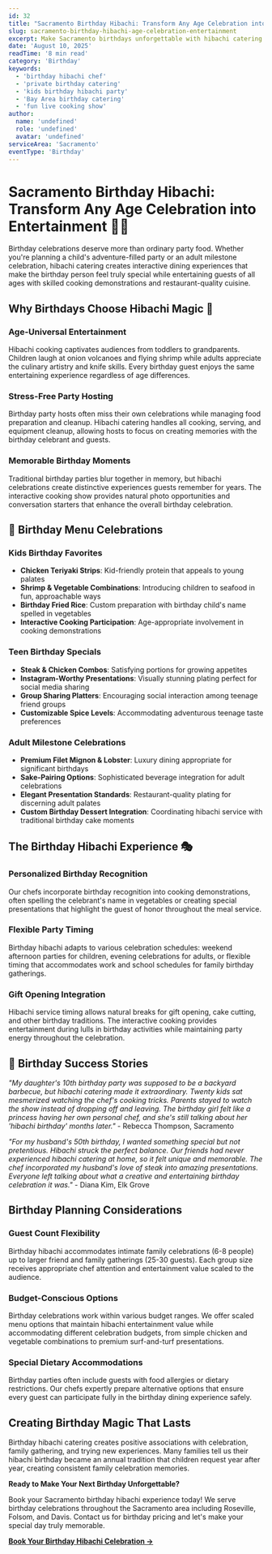 ```yaml
---
id: 32
title: "Sacramento Birthday Hibachi: Transform Any Age Celebration into Entertainment"
slug: sacramento-birthday-hibachi-age-celebration-entertainment
excerpt: Make Sacramento birthdays unforgettable with hibachi catering. Live cooking entertainment, fresh ingredients, and interactive dining perfect for all ages.
date: 'August 10, 2025'
readTime: '8 min read'
category: 'Birthday'
keywords:
  - 'birthday hibachi chef'
  - 'private birthday catering'
  - 'kids birthday hibachi party'
  - 'Bay Area birthday catering'
  - 'fun live cooking show'
author:
  name: 'undefined'
  role: 'undefined'
  avatar: 'undefined'
serviceArea: 'Sacramento'
eventType: 'Birthday'
---
```


# Sacramento Birthday Hibachi: Transform Any Age Celebration into Entertainment 🎂🔥

Birthday celebrations deserve more than ordinary party food. Whether you're planning a child's adventure-filled party or an adult milestone celebration, hibachi catering creates interactive dining experiences that make the birthday person feel truly special while entertaining guests of all ages with skilled cooking demonstrations and restaurant-quality cuisine.

## Why Birthdays Choose Hibachi Magic 🎈

### Age-Universal Entertainment

Hibachi cooking captivates audiences from toddlers to grandparents. Children laugh at onion volcanoes and flying shrimp while adults appreciate the culinary artistry and knife skills. Every birthday guest enjoys the same entertaining experience regardless of age differences.

### Stress-Free Party Hosting

Birthday party hosts often miss their own celebrations while managing food preparation and cleanup. Hibachi catering handles all cooking, serving, and equipment cleanup, allowing hosts to focus on creating memories with the birthday celebrant and guests.

### Memorable Birthday Moments

Traditional birthday parties blur together in memory, but hibachi celebrations create distinctive experiences guests remember for years. The interactive cooking show provides natural photo opportunities and conversation starters that enhance the overall birthday celebration.

## 🍰 Birthday Menu Celebrations

### Kids Birthday Favorites

- **Chicken Teriyaki Strips**: Kid-friendly protein that appeals to young palates
- **Shrimp & Vegetable Combinations**: Introducing children to seafood in fun, approachable ways
- **Birthday Fried Rice**: Custom preparation with birthday child's name spelled in vegetables
- **Interactive Cooking Participation**: Age-appropriate involvement in cooking demonstrations

### Teen Birthday Specials

- **Steak & Chicken Combos**: Satisfying portions for growing appetites
- **Instagram-Worthy Presentations**: Visually stunning plating perfect for social media sharing
- **Group Sharing Platters**: Encouraging social interaction among teenage friend groups
- **Customizable Spice Levels**: Accommodating adventurous teenage taste preferences

### Adult Milestone Celebrations

- **Premium Filet Mignon & Lobster**: Luxury dining appropriate for significant birthdays
- **Sake-Pairing Options**: Sophisticated beverage integration for adult celebrations
- **Elegant Presentation Standards**: Restaurant-quality plating for discerning adult palates
- **Custom Birthday Dessert Integration**: Coordinating hibachi service with traditional birthday cake moments

## The Birthday Hibachi Experience 🎭

### Personalized Birthday Recognition

Our chefs incorporate birthday recognition into cooking demonstrations, often spelling the celebrant's name in vegetables or creating special presentations that highlight the guest of honor throughout the meal service.

### Flexible Party Timing

Birthday hibachi adapts to various celebration schedules: weekend afternoon parties for children, evening celebrations for adults, or flexible timing that accommodates work and school schedules for family birthday gatherings.

### Gift Opening Integration

Hibachi service timing allows natural breaks for gift opening, cake cutting, and other birthday traditions. The interactive cooking provides entertainment during lulls in birthday activities while maintaining party energy throughout the celebration.

## 🌟 Birthday Success Stories

_"My daughter's 10th birthday party was supposed to be a backyard barbecue, but hibachi catering made it extraordinary. Twenty kids sat mesmerized watching the chef's cooking tricks. Parents stayed to watch the show instead of dropping off and leaving. The birthday girl felt like a princess having her own personal chef, and she's still talking about her 'hibachi birthday' months later."_ - Rebecca Thompson, Sacramento

_"For my husband's 50th birthday, I wanted something special but not pretentious. Hibachi struck the perfect balance. Our friends had never experienced hibachi catering at home, so it felt unique and memorable. The chef incorporated my husband's love of steak into amazing presentations. Everyone left talking about what a creative and entertaining birthday celebration it was."_ - Diana Kim, Elk Grove

## Birthday Planning Considerations

### Guest Count Flexibility

Birthday hibachi accommodates intimate family celebrations (6-8 people) up to larger friend and family gatherings (25-30 guests). Each group size receives appropriate chef attention and entertainment value scaled to the audience.

### Budget-Conscious Options

Birthday celebrations work within various budget ranges. We offer scaled menu options that maintain hibachi entertainment value while accommodating different celebration budgets, from simple chicken and vegetable combinations to premium surf-and-turf presentations.

### Special Dietary Accommodations

Birthday parties often include guests with food allergies or dietary restrictions. Our chefs expertly prepare alternative options that ensure every guest can participate fully in the birthday dining experience safely.

## Creating Birthday Magic That Lasts

Birthday hibachi catering creates positive associations with celebration, family gathering, and trying new experiences. Many families tell us their hibachi birthday became an annual tradition that children request year after year, creating consistent family celebration memories.

**Ready to Make Your Next Birthday Unforgettable?**

Book your Sacramento birthday hibachi experience today! We serve birthday celebrations throughout the Sacramento area including Roseville, Folsom, and Davis. Contact us for birthday pricing and let's make your special day truly memorable.

[**Book Your Birthday Hibachi Celebration →**](#contact)